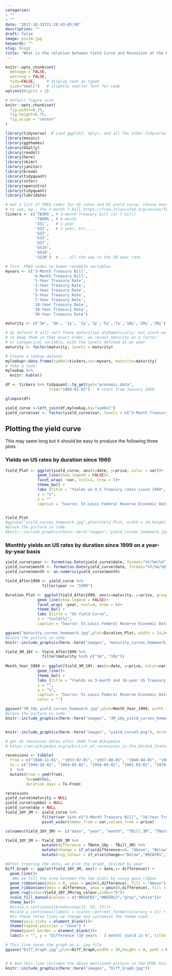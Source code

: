 ```yaml
---
categories:
- ""
- ""
date: "2017-10-31T21:28:43-05:00"
description: ""
draft: false
image: pic10.jpg
keywords: ""
slug: blog1
title: "What is the relation between Yield Curve and Recession at the USA"
---
```


```r
knitr::opts_chunk$set(
  message = FALSE, 
  warning = FALSE, 
  tidy=FALSE,     # display code as typed
  size="small")   # slightly smaller font for code
options(digits = 3)

# default figure size
knitr::opts_chunk$set(
  fig.width=6.75, 
  fig.height=6.75,
  fig.align = "center"
)
```


```r
library(tidyverse)  # Load ggplot2, dplyr, and all the other tidyverse packages
library(mosaic)
library(ggthemes)
library(GGally)
library(readxl)
library(here)
library(skimr)
library(janitor)
library(broom)
library(tidyquant)
library(infer)
library(openintro)
library(tidyquant)
library(lubridate)
```

```r
# Get a list of FRED codes for US rates and US yield curve; choose monthly frequency
# to see, eg., the 3-month T-bill https://fred.stlouisfed.org/series/TB3MS
tickers <- c('TB3MS', # 3-month Treasury bill (or T-bill)
             'TB6MS', # 6-month
             'GS1',   # 1-year
             'GS2',   # 2-year, etc....
             'GS3',
             'GS5',
             'GS7',
             'GS10',
             'GS20',
             'GS30')  #.... all the way to the 30-year rate

# Turn  FRED codes to human readable variables
myvars <- c('3-Month Treasury Bill',
            '6-Month Treasury Bill',
            '1-Year Treasury Rate',
            '2-Year Treasury Rate',
            '3-Year Treasury Rate',
            '5-Year Treasury Rate',
            '7-Year Treasury Rate',
            '10-Year Treasury Rate',
            '20-Year Treasury Rate',
            '30-Year Treasury Rate')

maturity <- c('3m', '6m', '1y', '2y','3y','5y','7y','10y','20y','30y')

# by default R will sort these maturities alphabetically; but since we want
# to keep them in that exact order, we recast maturity as a factor 
# or categorical variable, with the levels defined as we want
maturity <- factor(maturity, levels = maturity)

# Create a lookup dataset
mylookup<-data.frame(symbol=tickers,var=myvars, maturity=maturity)
# Take a look:
mylookup %>% 
  knitr::kable()

df <- tickers %>% tidyquant::tq_get(get="economic.data", 
                   from="1960-01-01")   # start from January 1960

glimpse(df)
```

```r

yield_curve <-left_join(df,mylookup,by="symbol")
yield_curve$var <- factor(yield_curve$var, levels = c("3-Month Treasury Bill", "6-Month Treasury Bill", "1-Year Treasury Rate", "2-Year Treasury Rate", "3-Year Treasury Rate", "5-Year Treasury Rate", "7-Year Treasury Rate",  "10-Year Treasury Rate",  "20-Year Treasury Rate", "30-Year Treasury Rate"))

```

## Plotting the yield curve

This may seem long but it should be easy to produce the following three plots

### Yields on US rates by duration since 1960

```r
Yield_Plot <- ggplot(yield_curve, aes(x=date, y=price, color = var))+
              geom_line(show.legend = FALSE)+
              facet_wrap( ~var, ncol=2, nrow = 5)+
              theme_bw() +                
              labs (title = "Yields on U.S Treasury rates since 1960",
              y = "%",
              x = ""
              caption = "Source: St.Louis Federal Reserve Economic Database(FRED)")


Yield_Plot
#ggsave("yield_curves_homework.jpg",plot=Yield_Plot, width = 14,height = 10, path = here::here("images"))
#place the picture in code
#knitr::include_graphics(here::here("images","yield_curves_homework.jpg"))
```

### Monthly yields on US rates by duration since 1999 on a year-by-year basis


```r
yield_curve$year <- format(as.Date(yield_curve$date, format="%Y/%m/%d"),"%Y")
yield_curve$month <- format(as.Date(yield_curve$date, format="%Y/%m/%d"),"%m")
yield_curve$month <- as.numeric(yield_curve$month)

Yield_After1999 <- yield_curve %>% 
                filter(year >= "1999")

Duration_Plot <- ggplot(Yield_After1999, aes(x=maturity, y=price, group = month, color=year))+
              geom_line(show.legend = FALSE)+
              facet_wrap( ~year, ncol=4, nrow = 6)+
              theme_bw() +                
              labs (title = "US Yield Curve",
              y = "Yield(%)",
              caption = "Source: St.Louis Federal Reserve Economic Database(FRED)")

ggsave("maturity_curves_homework.jpg",plot=Duration_Plot, width = 14,height = 10, path = here::here("images"))
#place the picture in code
knitr::include_graphics(here::here("images", "maturity_curves_homework.jpg"))
```

```r
Yield_3M_10Y <- Yield_After1999 %>% 
                filter(maturity %in% c("3m", "10y"))
  
Month_Year_1999 <- ggplot(Yield_3M_10Y, aes(x=date, y=price, color=var,group = maturity))+
              geom_line()+
              theme_bw() + 
              labs (title = "Yields on 3-month and 10-year US Treasury rates since 1999",
              x = "",      
              y = "%",
              caption = "Source: St.Louis Federal Reserve Economic Database(FRED)",
              color = "")

ggsave("3M_10y_yield_curves_homework.jpg",plot=Month_Year_1999, width = 14,height = 10, path = here::here("images"))
#place the picture in code
knitr::include_graphics(here::here("images", "3M_10y_yield_curves_homework.jpg"))


knitr::include_graphics(here::here("images", "yield_curve3.png"), error = FALSE)
```

```r

# get US recession dates after 1946 from Wikipedia 
# https://en.wikipedia.org/wiki/List_of_recessions_in_the_United_States

recessions <- tibble(
  from = c("1948-11-01", "1953-07-01", "1957-08-01", "1960-04-01", "1969-12-01", "1973-11-01", "1980-01-01","1981-07-01", "1990-07-01", "2001-03-01", "2007-12-01"),  
  to = c("1949-10-01", "1954-05-01", "1958-04-01", "1961-02-01", "1970-11-01", "1975-03-01", "1980-07-01", "1982-11-01", "1991-03-01", "2001-11-01", "2009-06-01") 
  )  %>% 
  mutate(From = ymd(from), 
         To=ymd(to),
         duration_days = To-From)

recessions
yield_curve$maturity = NULL
yield_curve$symbol = NULL
yield_curve$day = NULL
Yield_10Y_3M <- yield_curve %>% 
                filter(var %in% c("3-Month Treasury Bill", "10-Year Treasury Rate")) %>% 
                pivot_wider(names_from = var,values_from = price)

colnames(Yield_10Y_3M) <- c("date", "year", "month", "TBill_3M", "TNote_10y")

Yield_10Y_3M <- Yield_10Y_3M %>% 
                mutate(difference = TNote_10y - TBill_3M) %>% 
                mutate(change = if_else(difference>=0, "Above", "Below")) %>%
                mutate(rug_colour = if_else(change=="Below","#DEAFB1","#BEEBC2"))

#After treating the data, we plot the graph, divided by year 
Diff_Graph <- ggplot(Yield_10Y_3M, aes(x = date,y= difference)) +
  geom_line()+
   #No we fill the area between the two plots by using geom_ribbon
  geom_ribbon(aes(ymin = 0, ymax = pmin(0,difference), fill = "Above")) + 
  geom_ribbon(aes(ymin = difference, ymax = pmin(0,difference), fill = "Below"))+
  geom_rug(color=Yield_10Y_3M$rug_colour,sides="b")+
  scale_fill_manual(values = c("#DEAFB1","#BEEBC2","grey","white"))+
  theme_bw()+
  #scale_x_continuous(breaks=seq(13, 53, 13))+
  #scale_y_continuous(labels = scales::percent_format(accuracy = 1)) + 
  #In these three lines we change and customize the theme used
  theme(axis.ticks = element_blank())+
  theme(legend.position = "none") + 
  theme(panel.border = element_blank())+
  labs(x = "", y = "Difference (10 years - 3 month) yield in %", title = "Yield Curve Inversion: 10-year minus 3 month U.S Treasury rates", subtitle = "Difference in % point, monthly averages.\n Shaded areas correspond to recessions", caption = "Source: St.Louis Federal Reserve Economic Database(FRED)")

# This line saves the graph as a .jpg file
ggsave("Diff_Graph.jpg",plot=Diff_Graph,width = 10,height = 8, path = here::here("images"))


# # And this line includes the above mentioned picture in the HTML knited file
knitr::include_graphics(here::here("images", "Diff_Graph.jpg"))

```